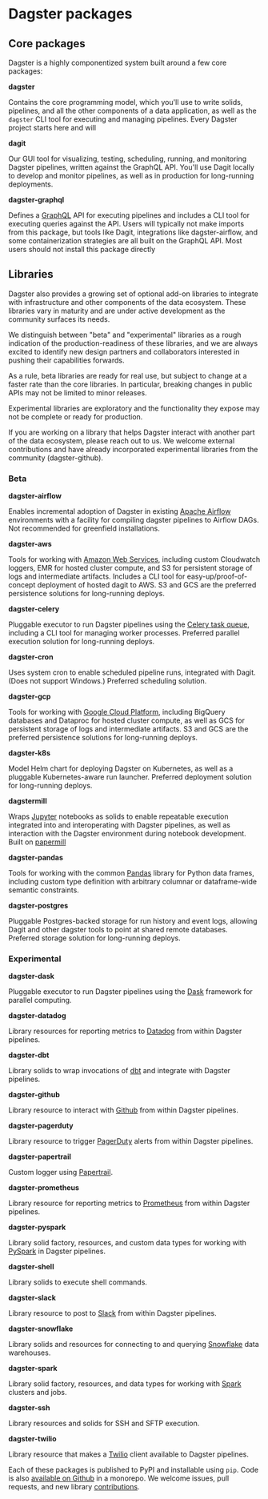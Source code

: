 
<DynamicMetaTags
  title="Dagster packages | Dagster"
  description="Dagster is a system for building modern data applications."
/>

# Dagster packages

## Core packages

Dagster is a highly componentized system built around a few core
packages:

**dagster**

Contains the core programming model, which you'll use to write
solids, pipelines, and all the other components of a data
application, as well as the `dagster` CLI tool for executing and
managing pipelines. Every Dagster project starts here and will

**dagit**

Our GUI tool for visualizing, testing, scheduling, running, and
monitoring Dagster pipelines, written against the GraphQL API.
You'll use Dagit locally to develop and monitor pipelines, as well
as in production for long-running deployments.

**dagster-graphql**

Defines a [GraphQL](https://graphql.org/) API for executing
pipelines and includes a CLI tool for executing queries against the
API. Users will typically not make imports from this package, but
tools like Dagit, integrations like dagster-airflow, and some
containerization strategies are all built on the GraphQL API. Most
users should not install this package directly

## Libraries

Dagster also provides a growing set of optional add-on libraries to
integrate with infrastructure and other components of the data
ecosystem. These libraries vary in maturity and are under active
development as the community surfaces its needs.

We distinguish between "beta" and "experimental" libraries as a
rough indication of the production-readiness of these libraries, and we
are always excited to identify new design partners and collaborators
interested in pushing their capabilities forwards.

As a rule, beta libraries are ready for real use, but subject to change
at a faster rate than the core libraries. In particular, breaking
changes in public APIs may not be limited to minor releases.

Experimental libraries are exploratory and the functionality they expose
may not be complete or ready for production.

If you are working on a library that helps Dagster interact with another
part of the data ecosystem, please reach out to us. We welcome external
contributions and have already incorporated experimental libraries from
the community (dagster-github).

### Beta

**dagster-airflow**

Enables incremental adoption of Dagster in existing [Apache
Airflow](https://airflow.apache.org/) environments with a facility
for compiling dagster pipelines to Airflow DAGs. Not recommended for
greenfield installations.

**dagster-aws**

Tools for working with [Amazon Web
Services](https://aws.amazon.com/), including custom Cloudwatch
loggers, EMR for hosted cluster compute, and S3 for persistent
storage of logs and intermediate artifacts. Includes a CLI tool for
easy-up/proof-of-concept deployment of hosted dagit to AWS. S3 and
GCS are the preferred persistence solutions for long-running
deploys.

**dagster-celery**

Pluggable executor to run Dagster pipelines using the [Celery task
queue](http://www.celeryproject.org/), including a CLI tool for
managing worker processes. Preferred parallel execution solution for
long-running deploys.

**dagster-cron**

Uses system cron to enable scheduled pipeline runs, integrated with
Dagit. (Does not support Windows.) Preferred scheduling solution.

**dagster-gcp**

Tools for working with [Google Cloud
Platform](https://cloud.google.com/), including BigQuery databases
and Dataproc for hosted cluster compute, as well as GCS for
persistent storage of logs and intermediate artifacts. S3 and GCS
are the preferred persistence solutions for long-running deploys.

**dagster-k8s**

Model Helm chart for deploying Dagster on Kubernetes, as well as a
pluggable Kubernetes-aware run launcher. Preferred deployment
solution for long-running deploys.

**dagstermill**

Wraps [Jupyter](https://jupyter.org/) notebooks as solids to enable
repeatable execution integrated into and interoperating with Dagster
pipelines, as well as interaction with the Dagster environment
during notebook development. Built on
[papermill](https://github.com/nteract/papermill)

**dagster-pandas**

Tools for working with the common
[Pandas](https://pandas.pydata.org/) library for Python data frames,
including custom type definition with arbitrary columnar or
dataframe-wide semantic constraints.

**dagster-postgres**

Pluggable Postgres-backed storage for run history and event logs,
allowing Dagit and other dagster tools to point at shared remote
databases. Preferred storage solution for long-running deploys.

### Experimental

**dagster-dask**

Pluggable executor to run Dagster pipelines using the
[Dask](https://dask.org/) framework for parallel computing.

**dagster-datadog**

Library resources for reporting metrics to
[Datadog](https://www.datadoghq.com/product/) from within Dagster
pipelines.

**dagster-dbt**

Library solids to wrap invocations of [dbt](https://www.getdbt.com/)
and integrate with Dagster pipelines.

**dagster-github**

Library resource to interact with [Github](https://github.com/) from
within Dagster pipelines.

**dagster-pagerduty**

Library resource to trigger [PagerDuty](https://www.pagerduty.com/)
alerts from within Dagster pipelines.

**dagster-papertrail**

Custom logger using [Papertrail](https://papertrailapp.com/).

**dagster-prometheus**

Library resource for reporting metrics to
[Prometheus](https://prometheus.io/) from within Dagster pipelines.

**dagster-pyspark**

Library solid factory, resources, and custom data types for working
with
[PySpark](https://spark.apache.org/docs/latest/api/python/index.html)
in Dagster pipelines.

**dagster-shell**

Library solids to execute shell commands.

**dagster-slack**

Library resource to post to [Slack](https://slack.com/) from within
Dagster pipelines.

**dagster-snowflake**

Library solids and resources for connecting to and querying
[Snowflake](https://www.snowflake.com/) data warehouses.

**dagster-spark**

Library solid factory, resources, and data types for working with
[Spark](https://spark.apache.org/) clusters and jobs.

**dagster-ssh**

Library resources and solids for SSH and SFTP execution.

**dagster-twilio**

Library resource that makes a [Twilio](https://www.twilio.com/)
client available to Dagster pipelines.

Each of these packages is published to PyPI and installable using `pip`.
Code is also [available on
Github](https://github.com/dagster-io/dagster) in a monorepo. We welcome
issues, pull requests, and new library
[contributions](/docs/community/contributing).
